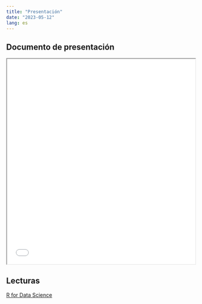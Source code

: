 ```yaml
---
title: "Presentación"
date: "2023-05-12"
lang: es
---
```


## Documento de presentación


<iframe src=/slides/06-clase6/06-clase6.html height="550" width=100% allowfullscreen="true">
</iframe> 



## Lecturas


[R for Data Science](https://es.r4ds.hadley.nz/explorar-introduccion.html)

